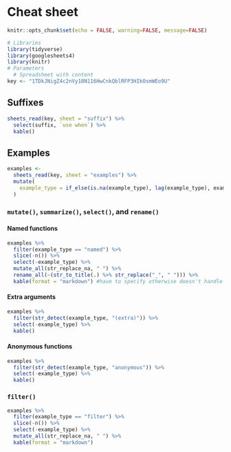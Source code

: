 
# Cheat sheet


```r
knitr::opts_chunk$set(echo = FALSE, warning=FALSE, message=FALSE)
```

```r
# Libraries
library(tidyverse)
library(googlesheets4)
library(knitr)
# Parameters
  # Spreadsheet with content
key <- "1TDkJNigZ4c2nVy18N116HwCnkQblRFP3HIkOsmWEo9U"
```

## Suffixes

```r
sheets_read(key, sheet = "suffix") %>% 
  select(suffix, `use when`) %>% 
  kable() 
```

## Examples

```r
examples <-
  sheets_read(key, sheet = "examples") %>% 
  mutate(
    example_type = if_else(is.na(example_type), lag(example_type), example_type)
  )
```

### `mutate()`, `summarize()`, `select()`, and `rename()`

#### Named functions

```r
examples %>% 
  filter(example_type == "named") %>% 
  slice(-n()) %>% 
  select(-example_type) %>% 
  mutate_all(str_replace_na, " ") %>% 
  rename_all(~(str_to_title(.) %>% str_replace("_", " "))) %>% 
  kable(format = "markdown") #have to specify otherwise doesn't handle empty rows well
```

#### Extra arguments

```r
examples %>%
  filter(str_detect(example_type, "(extra)")) %>%
  select(-example_type) %>% 
  kable()
```

#### Anonymous functions

```r
examples %>% 
  filter(str_detect(example_type, "anonymous")) %>% 
  select(-example_type) %>% 
  kable()
```

### `filter()`

```r
examples %>% 
  filter(example_type == "filter") %>% 
  slice(-n()) %>% 
  select(-example_type) %>% 
  mutate_all(str_replace_na, " ") %>% 
  kable(format = "markdown")
```
